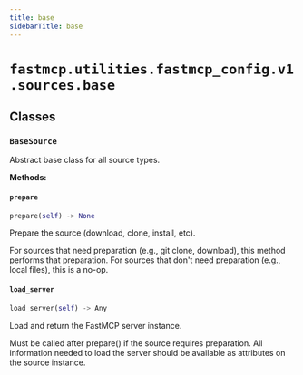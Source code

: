 ---
title: base
sidebarTitle: base
---

# `fastmcp.utilities.fastmcp_config.v1.sources.base`

## Classes

### `BaseSource` <sup><a href="https://github.com/jlowin/fastmcp/blob/main/src/fastmcp/utilities/fastmcp_config/v1/sources/base.py#L7" target="_blank"><Icon icon="github" style="width: 14px; height: 14px;" /></a></sup>


Abstract base class for all source types.


**Methods:**

#### `prepare` <sup><a href="https://github.com/jlowin/fastmcp/blob/main/src/fastmcp/utilities/fastmcp_config/v1/sources/base.py#L12" target="_blank"><Icon icon="github" style="width: 14px; height: 14px;" /></a></sup>

```python
prepare(self) -> None
```

Prepare the source (download, clone, install, etc).

For sources that need preparation (e.g., git clone, download),
this method performs that preparation. For sources that don't
need preparation (e.g., local files), this is a no-op.


#### `load_server` <sup><a href="https://github.com/jlowin/fastmcp/blob/main/src/fastmcp/utilities/fastmcp_config/v1/sources/base.py#L23" target="_blank"><Icon icon="github" style="width: 14px; height: 14px;" /></a></sup>

```python
load_server(self) -> Any
```

Load and return the FastMCP server instance.

Must be called after prepare() if the source requires preparation.
All information needed to load the server should be available
as attributes on the source instance.

